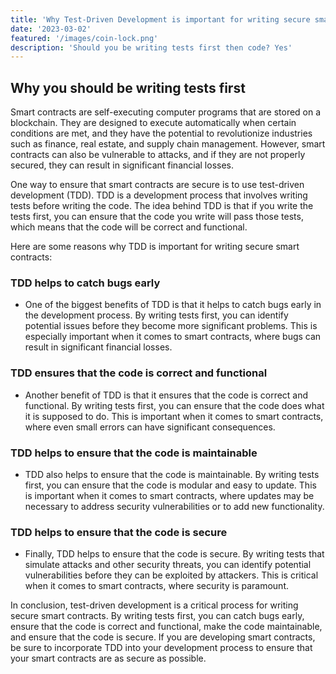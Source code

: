 ```yaml
---
title: 'Why Test-Driven Development is important for writing secure smart contracts'
date: '2023-03-02'
featured: '/images/coin-lock.png'
description: 'Should you be writing tests first then code? Yes'
---
```


## Why you should be writing tests first
Smart contracts are self-executing computer programs that are stored on a blockchain. They are designed to execute automatically when certain conditions are met, and they have the potential to revolutionize industries such as finance, real estate, and supply chain management. However, smart contracts can also be vulnerable to attacks, and if they are not properly secured, they can result in significant financial losses.

One way to ensure that smart contracts are secure is to use test-driven development (TDD). TDD is a development process that involves writing tests before writing the code. The idea behind TDD is that if you write the tests first, you can ensure that the code you write will pass those tests, which means that the code will be correct and functional.

Here are some reasons why TDD is important for writing secure smart contracts:

### TDD helps to catch bugs early
* One of the biggest benefits of TDD is that it helps to catch bugs early in the development process. By writing tests first, you can identify potential issues before they become more significant problems. This is especially important when it comes to smart contracts, where bugs can result in significant financial losses.

### TDD ensures that the code is correct and functional
* Another benefit of TDD is that it ensures that the code is correct and functional. By writing tests first, you can ensure that the code does what it is supposed to do. This is important when it comes to smart contracts, where even small errors can have significant consequences.

### TDD helps to ensure that the code is maintainable
* TDD also helps to ensure that the code is maintainable. By writing tests first, you can ensure that the code is modular and easy to update. This is important when it comes to smart contracts, where updates may be necessary to address security vulnerabilities or to add new functionality.

### TDD helps to ensure that the code is secure
* Finally, TDD helps to ensure that the code is secure. By writing tests that simulate attacks and other security threats, you can identify potential vulnerabilities before they can be exploited by attackers. This is critical when it comes to smart contracts, where security is paramount.

In conclusion, test-driven development is a critical process for writing secure smart contracts. By writing tests first, you can catch bugs early, ensure that the code is correct and functional, make the code maintainable, and ensure that the code is secure. If you are developing smart contracts, be sure to incorporate TDD into your development process to ensure that your smart contracts are as secure as possible.
